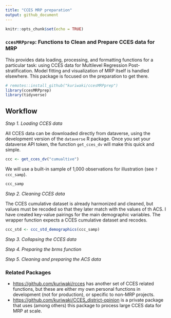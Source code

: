 ```yaml
---
title: "CCES MRP preparation"
output: github_document
---
```


```r
knitr::opts_chunk$set(echo = TRUE)
```

###  `ccesMRPprep`: __Functions to Clean and Prepare CCES data for MRP__

This provides data loading, processing, and formatting functions for
   a particular task: using CCES data for Multilevel Regression Post-stratification.
   Model fitting and visualization of MRP itself is handled elsewhere. This package
   is focused on the preparation to get there. 
   
   
```r
# remotes::install_github("kuriwaki/ccesMRPprep")
library(ccesMRPprep)
library(tidyverse)
```
   


## Workflow

_Step 1. Loading CCES data_

All CCES data can be downloaded directly from dataverse, using the development version of the `dataverse` R package.  Once you set your dataverse API token, the function `get_cces_dv` will make this quick and simple. 


```r
ccc <- get_cces_dv("cumualtive")
```

We will use a built-in sample of 1,000 observations for illustration (see `?ccc_samp`).

```r
ccc_samp
```



_Step 2. Cleaning CCES data_

The CCES cumulative dataset is already harmonized and cleaned, but values must be recoded so that they later match with the values of th ACS. I have created key-value pairings for the main demographic variables. The wrapper function expects a CCES cumulative dataset and recodes.

```r
ccc_std <- ccc_std_demographics(ccc_samp)
```


_Step 3. Collapsing the CCES data_


_Step 4. Preparing the brms function_


_Step 5. Cleaning and preparing the ACS data_





### Related Packages

- <https://github.com/kuriwaki/rcces> has another set of CCES related functions, but these
are either my own personal functions in development (not for production), or specific to 
non-MRP projects.
- <https://github.com/kuriwaki/CCES_district-opinion> is a private package that uses (among others) this package to process large CCES data for MRP at scale. 
